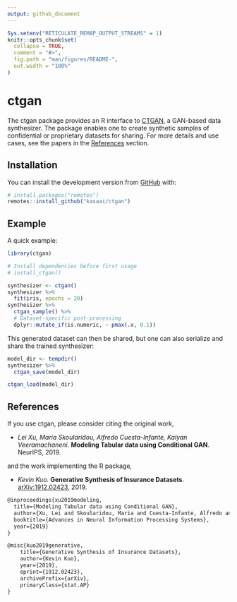 ```yaml
---
output: github_document
---
```


<!-- README.md is generated from README.Rmd. Please edit that file -->

```r
Sys.setenv("RETICULATE_REMAP_OUTPUT_STREAMS" = 1)
knitr::opts_chunk$set(
  collapse = TRUE,
  comment = "#>",
  fig.path = "man/figures/README-",
  out.width = "100%"
)
```

# ctgan

<!-- badges: start -->
<!-- badges: end -->

The ctgan package provides an R interface to [CTGAN](https://github.com/DAI-Lab/CTGAN),
a GAN-based data synthesizer. The package enables one to create synthetic samples
of confidential or proprietary datasets for sharing. For more details and use cases,
see the papers in the [References](#references) section.

## Installation

You can install the development version from [GitHub](https://github.com/) with:

``` r
# install.packages("remotes")
remotes::install_github("kasaai/ctgan")
```
## Example

A quick example:

```r
library(ctgan)

# Install dependencies before first usage
# install_ctgan()

synthesizer <- ctgan()
synthesizer %>% 
  fit(iris, epochs = 20)
synthesizer %>% 
  ctgan_sample() %>% 
  # Dataset-specific post-processing
  dplyr::mutate_if(is.numeric, ~ pmax(.x, 0.1))
```

This generated dataset can then be shared, but one can also serialize and share the trained synthesizer:

```r
model_dir <- tempdir()
synthesizer %>% 
  ctgan_save(model_dir)

ctgan_load(model_dir)
```


## References

If you use ctgan, please consider citing the original work,

- *Lei Xu, Maria Skoularidou, Alfredo Cuesta-Infante, Kalyan Veeramachaneni.* **Modeling Tabular data using Conditional GAN**. NeurIPS, 2019.

and the work implementing the R package,

- *Kevin Kuo.* **Generative Synthesis of Insurance Datasets**. [arXiv:1912.02423](https://arxiv.org/abs/1912.02423), 2019.

```LaTeX
@inproceedings{xu2019modeling,
  title={Modeling Tabular data using Conditional GAN},
  author={Xu, Lei and Skoularidou, Maria and Cuesta-Infante, Alfredo and Veeramachaneni, Kalyan},
  booktitle={Advances in Neural Information Processing Systems},
  year={2019}
}

@misc{kuo2019generative,
    title={Generative Synthesis of Insurance Datasets},
    author={Kevin Kuo},
    year={2019},
    eprint={1912.02423},
    archivePrefix={arXiv},
    primaryClass={stat.AP}
}
```

